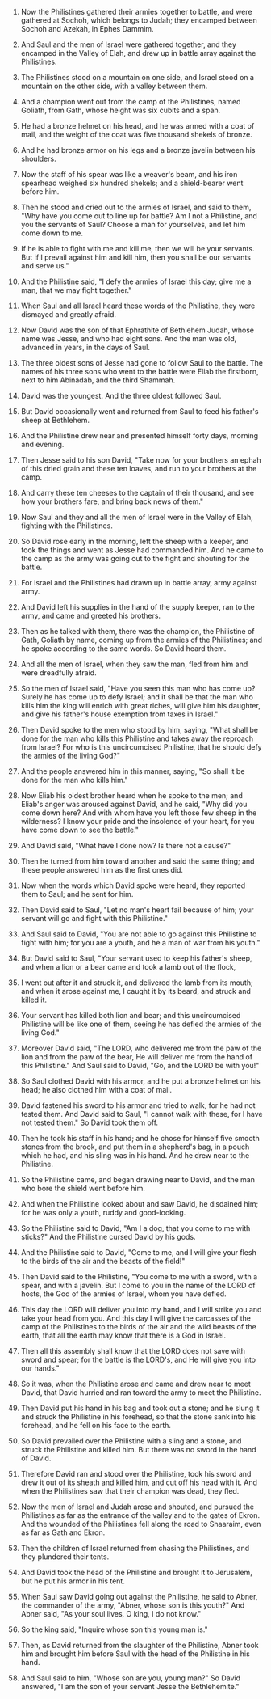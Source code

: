 
1. Now the Philistines gathered their armies together to battle, and were gathered at Sochoh, which belongs to Judah; they encamped between Sochoh and Azekah, in Ephes Dammim.

2. And Saul and the men of Israel were gathered together, and they encamped in the Valley of Elah, and drew up in battle array against the Philistines.

3. The Philistines stood on a mountain on one side, and Israel stood on a mountain on the other side, with a valley between them.

4. And a champion went out from the camp of the Philistines, named Goliath, from Gath, whose height was six cubits and a span.

5. He had a bronze helmet on his head, and he was armed with a coat of mail, and the weight of the coat was five thousand shekels of bronze.

6. And he had bronze armor on his legs and a bronze javelin between his shoulders.

7. Now the staff of his spear was like a weaver's beam, and his iron spearhead weighed six hundred shekels; and a shield-bearer went before him.

8. Then he stood and cried out to the armies of Israel, and said to them, "Why have you come out to line up for battle? Am I not a Philistine, and you the servants of Saul? Choose a man for yourselves, and let him come down to me.

9. If he is able to fight with me and kill me, then we will be your servants. But if I prevail against him and kill him, then you shall be our servants and serve us."

10. And the Philistine said, "I defy the armies of Israel this day; give me a man, that we may fight together."

11. When Saul and all Israel heard these words of the Philistine, they were dismayed and greatly afraid.

12. Now David was the son of that Ephrathite of Bethlehem Judah, whose name was Jesse, and who had eight sons. And the man was old, advanced in years, in the days of Saul.

13. The three oldest sons of Jesse had gone to follow Saul to the battle. The names of his three sons who went to the battle were Eliab the firstborn, next to him Abinadab, and the third Shammah.

14. David was the youngest. And the three oldest followed Saul.

15. But David occasionally went and returned from Saul to feed his father's sheep at Bethlehem.

16. And the Philistine drew near and presented himself forty days, morning and evening.

17. Then Jesse said to his son David, "Take now for your brothers an ephah of this dried grain and these ten loaves, and run to your brothers at the camp.

18. And carry these ten cheeses to the captain of their thousand, and see how your brothers fare, and bring back news of them."

19. Now Saul and they and all the men of Israel were in the Valley of Elah, fighting with the Philistines.

20. So David rose early in the morning, left the sheep with a keeper, and took the things and went as Jesse had commanded him. And he came to the camp as the army was going out to the fight and shouting for the battle.

21. For Israel and the Philistines had drawn up in battle array, army against army.

22. And David left his supplies in the hand of the supply keeper, ran to the army, and came and greeted his brothers.

23. Then as he talked with them, there was the champion, the Philistine of Gath, Goliath by name, coming up from the armies of the Philistines; and he spoke according to the same words. So David heard them.

24. And all the men of Israel, when they saw the man, fled from him and were dreadfully afraid.

25. So the men of Israel said, "Have you seen this man who has come up? Surely he has come up to defy Israel; and it shall be that the man who kills him the king will enrich with great riches, will give him his daughter, and give his father's house exemption from taxes in Israel."

26. Then David spoke to the men who stood by him, saying, "What shall be done for the man who kills this Philistine and takes away the reproach from Israel? For who is this uncircumcised Philistine, that he should defy the armies of the living God?"

27. And the people answered him in this manner, saying, "So shall it be done for the man who kills him."

28. Now Eliab his oldest brother heard when he spoke to the men; and Eliab's anger was aroused against David, and he said, "Why did you come down here? And with whom have you left those few sheep in the wilderness? I know your pride and the insolence of your heart, for you have come down to see the battle."

29. And David said, "What have I done now? Is there not a cause?"

30. Then he turned from him toward another and said the same thing; and these people answered him as the first ones did.

31. Now when the words which David spoke were heard, they reported them to Saul; and he sent for him.

32. Then David said to Saul, "Let no man's heart fail because of him; your servant will go and fight with this Philistine."

33. And Saul said to David, "You are not able to go against this Philistine to fight with him; for you are a youth, and he a man of war from his youth."

34. But David said to Saul, "Your servant used to keep his father's sheep, and when a lion or a bear came and took a lamb out of the flock,

35. I went out after it and struck it, and delivered the lamb from its mouth; and when it arose against me, I caught it by its beard, and struck and killed it.

36. Your servant has killed both lion and bear; and this uncircumcised Philistine will be like one of them, seeing he has defied the armies of the living God."

37. Moreover David said, "The LORD, who delivered me from the paw of the lion and from the paw of the bear, He will deliver me from the hand of this Philistine." And Saul said to David, "Go, and the LORD be with you!"

38. So Saul clothed David with his armor, and he put a bronze helmet on his head; he also clothed him with a coat of mail.

39. David fastened his sword to his armor and tried to walk, for he had not tested them. And David said to Saul, "I cannot walk with these, for I have not tested them." So David took them off.

40. Then he took his staff in his hand; and he chose for himself five smooth stones from the brook, and put them in a shepherd's bag, in a pouch which he had, and his sling was in his hand. And he drew near to the Philistine.

41. So the Philistine came, and began drawing near to David, and the man who bore the shield went before him.

42. And when the Philistine looked about and saw David, he disdained him; for he was only a youth, ruddy and good-looking.

43. So the Philistine said to David, "Am I a dog, that you come to me with sticks?" And the Philistine cursed David by his gods.

44. And the Philistine said to David, "Come to me, and I will give your flesh to the birds of the air and the beasts of the field!"

45. Then David said to the Philistine, "You come to me with a sword, with a spear, and with a javelin. But I come to you in the name of the LORD of hosts, the God of the armies of Israel, whom you have defied.

46. This day the LORD will deliver you into my hand, and I will strike you and take your head from you. And this day I will give the carcasses of the camp of the Philistines to the birds of the air and the wild beasts of the earth, that all the earth may know that there is a God in Israel.

47. Then all this assembly shall know that the LORD does not save with sword and spear; for the battle is the LORD's, and He will give you into our hands."

48. So it was, when the Philistine arose and came and drew near to meet David, that David hurried and ran toward the army to meet the Philistine.

49. Then David put his hand in his bag and took out a stone; and he slung it and struck the Philistine in his forehead, so that the stone sank into his forehead, and he fell on his face to the earth.

50. So David prevailed over the Philistine with a sling and a stone, and struck the Philistine and killed him. But there was no sword in the hand of David.

51. Therefore David ran and stood over the Philistine, took his sword and drew it out of its sheath and killed him, and cut off his head with it. And when the Philistines saw that their champion was dead, they fled.

52. Now the men of Israel and Judah arose and shouted, and pursued the Philistines as far as the entrance of the valley and to the gates of Ekron. And the wounded of the Philistines fell along the road to Shaaraim, even as far as Gath and Ekron.

53. Then the children of Israel returned from chasing the Philistines, and they plundered their tents.

54. And David took the head of the Philistine and brought it to Jerusalem, but he put his armor in his tent.

55. When Saul saw David going out against the Philistine, he said to Abner, the commander of the army, "Abner, whose son is this youth?" And Abner said, "As your soul lives, O king, I do not know."

56. So the king said, "Inquire whose son this young man is."

57. Then, as David returned from the slaughter of the Philistine, Abner took him and brought him before Saul with the head of the Philistine in his hand.

58. And Saul said to him, "Whose son are you, young man?" So David answered, "I am the son of your servant Jesse the Bethlehemite."


